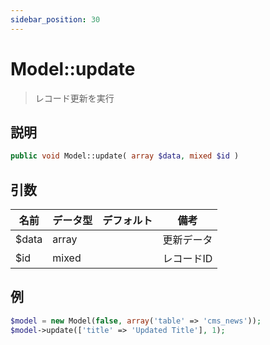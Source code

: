 ```yaml
---
sidebar_position: 30
---
```


# Model::update

> レコード更新を実行

## 説明

```php
public void Model::update( array $data, mixed $id )
```

## 引数

| 名前  | データ型 | デフォルト | 備考       |
| ----- | -------- | ---------- | ---------- |
| $data | array    |            | 更新データ |
| $id   | mixed    |            | レコードID |

## 例

```php title="Controller"
$model = new Model(false, array('table' => 'cms_news'));
$model->update(['title' => 'Updated Title'], 1);
```
